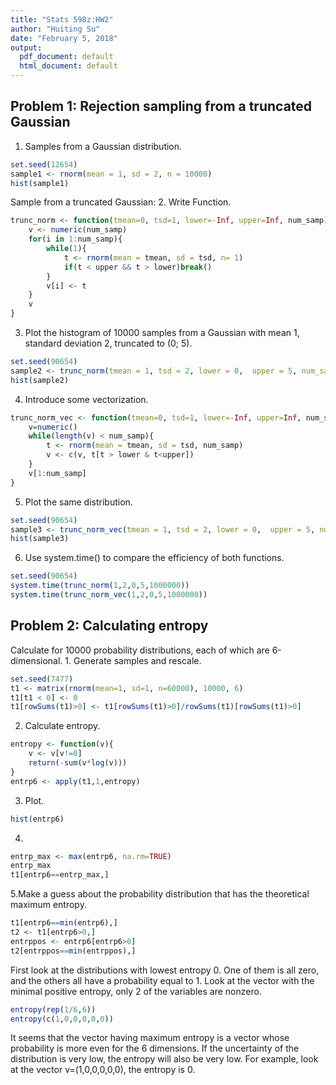 ```yaml
---
title: "Stats 598z:HW2"
author: "Huiting Su"
date: "February 5, 2018"
output:
  pdf_document: default
  html_document: default
---
```

## Problem 1: Rejection sampling from a truncated Gaussian
1. Samples from a Gaussian distribution.
```r
set.seed(12654)
sample1 <- rnorm(mean = 1, sd = 2, n = 10000)
hist(sample1)
```

Sample from a truncated Gaussian:
2. Write Function.
```r
trunc_norm <- function(tmean=0, tsd=1, lower=-Inf, upper=Inf, num_samp){
    v <- numeric(num_samp) 
    for(i in 1:num_samp){
        while(1){
            t <- rnorm(mean = tmean, sd = tsd, n= 1)
            if(t < upper && t > lower)break()
        }
        v[i] <- t
    }
    v
}
```

3. Plot the histogram of 10000 samples from a Gaussian with mean 1, standard deviation 2, truncated to
(0; 5).
```r
set.seed(90654)
sample2 <- trunc_norm(tmean = 1, tsd = 2, lower = 0,  upper = 5, num_samp = 10000)
hist(sample2)
```

4. Introduce some vectorization.
```r
trunc_norm_vec <- function(tmean=0, tsd=1, lower=-Inf, upper=Inf, num_samp){
    v=numeric()
    while(length(v) < num_samp){
        t <- rnorm(mean = tmean, sd = tsd, num_samp)
        v <- c(v, t[t > lower & t<upper])
    }
    v[1:num_samp]
}
```

5. Plot the same distribution. 
```r
set.seed(90654)
sample3 <- trunc_norm_vec(tmean = 1, tsd = 2, lower = 0,  upper = 5, num_samp = 10000)
hist(sample3)
```

6. Use system.time() to compare the efficiency of both functions.
```r
set.seed(90654)
system.time(trunc_norm(1,2,0,5,1000000))
system.time(trunc_norm_vec(1,2,0,5,1000000))
```

## Problem 2: Calculating entropy
Calculate for 10000 probability distributions, each of which are 6-dimensional. 
1. Generate samples and rescale.
```r
set.seed(7477)
t1 <- matrix(rnorm(mean=1, sd=1, n=60000), 10000, 6)
t1[t1 < 0] <- 0
t1[rowSums(t1)>0] <- t1[rowSums(t1)>0]/rowSums(t1)[rowSums(t1)>0]
```

2. Calculate entropy.
```r
entropy <- function(v){
    v <- v[v!=0]
    return(-sum(v*log(v)))
}
entrp6 <- apply(t1,1,entropy)
```

3. Plot.
```r
hist(entrp6)
```

4. 
```r
entrp_max <- max(entrp6, na.rm=TRUE)
entrp_max
t1[entrp6==entrp_max,]
```

5.Make a guess about the probability distribution that has the theoretical maximum entropy.
```r
t1[entrp6==min(entrp6),]
t2 <- t1[entrp6>0,]
entrppos <- entrp6[entrp6>0]
t2[entrppos==min(entrppos),]
```

First look at the distributions with lowest entropy 0. One of them is all zero, and the others all have a probability equal to 1. Look at the vector with the minimal positive entropy, only 2 of the variables are nonzero.
```r
entropy(rep(1/6,6))
entropy(c(1,0,0,0,0,0))
```

It seems that the vector having maximum entropy is a vector whose probability is more even for the 6 dimensions. If the uncertainty of the distribution is very low, the entropy will also be very low. For example, look at the vector v=(1,0,0,0,0,0), the entropy is 0.  





